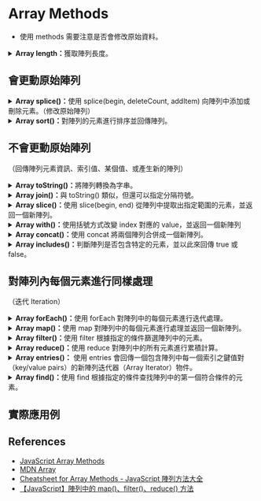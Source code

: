 # Array Methods

- 使用 methods 需要注意是否會修改原始資料。

<details>
  <summary>
    <b>Array length：</b>獲取陣列長度。
  </summary>

```js
const fruits = ["Banana", "Orange", "Apple", "Mango"];
let size = fruits.length;
console.log(size); // 4
```

</details>

## 會更動原始陣列

<details>
  <summary><b>Array splice()：</b>使用 splice(begin, deleteCount, addItem) 向陣列中添加或刪除元素。（修改原始陣列）</summary>

- begin : 起始 index 若為-1 則代表從倒數第一個開始算
- deleteCount : 要刪除的個數
- addItem: 要添加的元素

```js
const months = ["Jan", "March", "April", "June"];
months.splice(1, 0, "Feb");
// Inserts at index 1
console.log(months);
// Expected output: Array ["Jan", "Feb", "March", "April", "June"]

months.splice(4, 1, "May");
// Replaces 1 element at index 4
console.log(months);
// Expected output: Array ["Jan", "Feb", "March", "April", "May"]
```

</details>

<details>
  <summary><b>Array sort()：</b>對陣列的元素進行排序並回傳陣列。</summary>

```js
array.sort(compareFunction);
```

```js
const months = ["March", "Jan", "Feb", "Dec"];
months.sort();
console.log(months);
// Expected output: Array ["Dec", "Feb", "Jan", "March"]

const array1 = [1, 30, 4, 21, 100000];
array1.sort();
console.log(array1);
// Expected output: Array [1, 100000, 21, 30, 4]
```

```js filename="升冪"
var numbers = [4, 2, 5, 1, 3];
numbers.sort(function (a, b) {
  return a - b;
});
console.log(numbers);

// [1, 2, 3, 4, 5]
```

```js filename="升冪"
var numbers = [4, 2, 5, 1, 3];
numbers.sort(function (a, b) {
  return b - a;
});
console.log(numbers);

// [ 5, 4, 3, 2, 1 ]
```

</details>

## 不會更動原始陣列

（回傳陣列元素資訊、索引值、某個值、或產生新的陣列）

<details>
  <summary><b>Array toString()：</b>將陣列轉換為字串。</summary>

```js
const array1 = [1, 2, "a", "1a"];

console.log(array1.toString());
// Expected output: "1,2,a,1a"
```

</details>

<details>
  <summary><b>Array join()：</b>與 toString() 類似，但還可以指定分隔符號。</summary>

```js
const elements = ["Fire", "Air", "Water"];

console.log(elements.join());
// Expected output: "Fire,Air,Water"

console.log(elements.join(""));
// Expected output: "FireAirWater"

console.log(elements.join("-"));
// Expected output: "Fire-Air-Water"
```

</details>

<details>
  <summary><b>Array slice()：</b>使用 slice(begin, end) 從陣列中提取出指定範圍的元素，並返回一個新陣列。</summary>

```js
const animals = ["ant", "bison", "camel", "duck", "elephant"];

console.log(animals.slice(2));
// Expected output: Array ["camel", "duck", "elephant"]

console.log(animals.slice(2, 4));
// Expected output: Array ["camel", "duck"]

console.log(animals.slice(1, 5));
// Expected output: Array ["bison", "camel", "duck", "elephant"]

console.log(animals.slice(-2));
// Expected output: Array ["duck", "elephant"]

console.log(animals.slice(2, -1));
// Expected output: Array ["camel", "duck"]

console.log(animals.slice());
// Expected output: Array ["ant", "bison", "camel", "duck", "elephant"]
```

</details>

<details>
  <summary><b>Array with()：</b>使用括號方式改變 index 對應的 value，並返回一個新陣列</summary>

```js
array.with(index, value);
```

```js
const arr = [1, 2, 3, 4, 5];
console.log(arr.with(2, 6)); // [1, 2, 6, 4, 5]
console.log(arr); // [1, 2, 3, 4, 5]
```

</details>

<details>
  <summary><b>Array concat()：</b>使用 concat 將兩個陣列合併成一個新陣列。</summary>

```js
const num1 = [1, 2, 3];
const num2 = [4, 5, 6];
const num3 = [7, 8, 9];

const numbers = num1.concat(num2, num3);

console.log(numbers);
// results in [1, 2, 3, 4, 5, 6, 7, 8, 9]
```

</details>

<details>
  <summary><b>Array includes()：</b>判斷陣列是否包含特定的元素，並以此來回傳 true 或 false。</summary>

```js
const array1 = [1, 2, 3];

console.log(array1.includes(2));
// Expected output: true

const pets = ["cat", "dog", "bat"];

console.log(pets.includes("cat"));
// Expected output: true

console.log(pets.includes("at"));
// Expected output: false
```

</details>

## 對陣列內每個元素進行同樣處理

（迭代 Iteration）

<details>
  <summary><b>Array forEach()：</b>使用 forEach 對陣列中的每個元素進行迭代處理。</summary>

```js
forEach(callbackFn);
forEach(callbackFn, thisArg);
```

```js
const array1 = ["a", "b", "c"];

array1.forEach((element) => console.log(element));

// Expected output: "a"
// Expected output: "b"
// Expected output: "c"
```

</details>

<details>
  <summary><b>Array map()：</b>使用 map 對陣列中的每個元素進行處理並返回一個新陣列。</summary>

```js
map(callbackFn);
map(callbackFn, thisArg);
```

```js
const array1 = [1, 4, 9, 16];

// Pass a function to map
const map1 = array1.map((x) => x * 2);

console.log(map1);
// Expected output: Array [2, 8, 18, 32]
```

```js
const kvArray = [
  { key: 1, value: 10 },
  { key: 2, value: 20 },
  { key: 3, value: 30 },
];

const reformattedArray = kvArray.map(({ key, value }) => ({ [key]: value }));

console.log(reformattedArray); // [{ 1: 10 }, { 2: 20 }, { 3: 30 }]
console.log(kvArray);
// [
//   { key: 1, value: 10 },
//   { key: 2, value: 20 },
//   { key: 3, value: 30 }
// ]
```

</details>
<details>
  <summary><b>Array filter()：</b>使用 filter 根據指定的條件篩選陣列中的元素。</summary>

```js filename="找出質數"
const array = [-3, -2, -1, 0, 1, 2, 3, 4, 5, 6, 7, 8, 9, 10, 11, 12, 13];

function isPrime(num) {
  for (let i = 2; num > i; i++) {
    if (num % i === 0) {
      return false;
    }
  }
  return num > 1;
}

console.log(array.filter(isPrime)); // [2, 3, 5, 7, 11, 13]
```

```js filename="分類存款、取款"
const movements = [200, 450, -400, 3000, -650, -130, 70, 1300];

const deposits = movements.filter((mov) => mov > 0);
console.log(deposits); // [ 200, 450, 3000, 70, 1300 ]

const withdrawals = movements.filter((mov) => mov < 0);
console.log(withdrawals); // [ -400, -650, -130 ]
```

</details>
<details>
  <summary><b>Array reduce()：</b>使用 reduce 對陣列中的所有元素進行累積計算。</summary>

`arr.reduce(callback[accumulator, currentValue, currentIndex, array], initialValue)`

- **callback：** 用於處理陣列中每個元素的函式，可傳入四個參數：

  **1. accumulator：** 用來累積回呼函式回傳值的累加器（accumulator）或 initialValue（若有提供的話，詳如下敘）。累加器是上一次呼叫後，所回傳的累加數值。(like a snow ball)

  **2. currentValue：** 原陣列目前所迭代處理中的元素。

  **3. currentIndex (選擇性)：** 原陣列目前所迭代處理中的元素之索引。若有傳入 initialValue，則由索引 0 之元素開始，若無則自索引 1 之元素開始。

  **4. array (選擇性)：** 呼叫 reduce() 方法的陣列。

  - **initialValue (選擇性)：** 於第一次呼叫 callback 時要傳入的累加器初始值。若沒有提供初始值，則原陣列的第一個元素將會被當作初始的累加器。假如於一個空陣列呼叫 reduce() 方法且沒有提供累加器初始值，將會發生錯誤。

```js
const array1 = [1, 2, 3, 4];

// 0 + 1 + 2 + 3 + 4
const initialValue = 0;
const sumWithInitial = array1.reduce(
  (accumulator, currentValue) => accumulator + currentValue,
  initialValue
);

console.log(sumWithInitial);
// Expected output: 10
```

```js filename="帳戶餘額"
const movements = [200, 450, -400, 3000, -650, -130, 70, 1300];

const balance = movements.reduce((acc, cur, i) => {
  console.log(`Iteration ${i}: ${acc}`);
  return acc + cur;
}, 0);

console.log(balance);
```

</details>

<details>
  <summary><b>Array entries()：</b> 使用 entries 會回傳一個包含陣列中每一個索引之鍵值對（key/value pairs）的新陣列迭代器（Array Iterator）物件。</summary>

```js
var a = ["a", "b", "c"];
var iterator = a.entries();

for (let e of iterator) {
  console.log(e);
}
// [0, 'a']
// [1, 'b']
// [2, 'c']
```

</details>

<details>
  <summary><b>Array find()：</b>使用 find 根據指定的條件查找陣列中的第一個符合條件的元素。</summary>

```js
const inventory = [
  { name: "apples", quantity: 2 },
  { name: "bananas", quantity: 0 },
  { name: "cherries", quantity: 5 },
];

function isCherries(fruit) {
  return fruit.name === "cherries";
}

console.log(inventory.find(isCherries));
// { name: 'cherries', quantity: 5 }
```

</details>

## 實際應用例

###

## References

- [JavaScript Array Methods](https://www.w3schools.com/js/js_array_methods.asp)
- [MDN Array](https://developer.mozilla.org/en-US/docs/Web/JavaScript/Reference/Global_Objects/Array)
- [Cheatsheet for Array Methods - JavaScript 陣列方法大全](https://w3c.hexschool.com/blog/6594e4ff)
- [【JavaScript】陣列中的 map()、filter()、reduce() 方法](https://molu.in/blog/javascript-array/)
